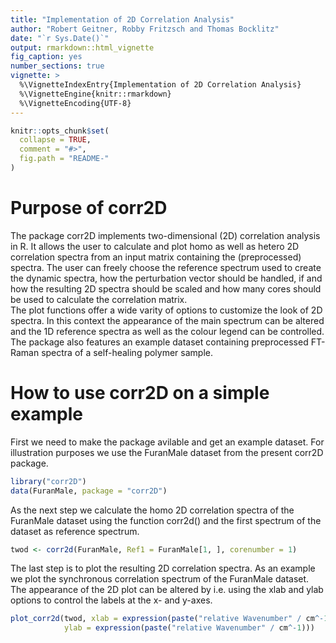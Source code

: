 ---
title: "Implementation of 2D Correlation Analysis"
author: "Robert Geitner, Robby Fritzsch and Thomas Bocklitz"
date: "`r Sys.Date()`"
output: rmarkdown::html_vignette
fig_caption: yes
number_sections: true
vignette: >
  %\VignetteIndexEntry{Implementation of 2D Correlation Analysis}
  %\VignetteEngine{knitr::rmarkdown}
  %\VignetteEncoding{UTF-8}
---

```{r, echo = FALSE}
knitr::opts_chunk$set(
  collapse = TRUE,
  comment = "#>",
  fig.path = "README-"
)
```

# Purpose of corr2D
    
The package corr2D implements two-dimensional (2D) correlation analysis in R.
It allows the user to calculate and plot homo as well as hetero 2D correlation
spectra from an input matrix containing the (preprocessed) spectra. The user
can freely choose the reference spectrum used to create the dynamic spectra,
how the perturbation vector should be handled, if and how the resulting 2D
spectra should be scaled and how many cores should be used to calculate the
correlation matrix.  
The plot functions offer a wide varity of options to customize the look
of 2D spectra. In this context the appearance of the main spectrum can be
altered and the 1D reference spectra as well as the colour legend can be
controlled.  
The package also features an example dataset containing preprocessed FT-Raman
spectra of a self-healing polymer sample.

# How to use corr2D on a simple example

First we need to make the package avilable and get an example dataset. For
illustration purposes we use the FuranMale dataset from the present corr2D
package.
```{r}
library("corr2D")
data(FuranMale, package = "corr2D")
```

As the next step we calculate the homo 2D correlation spectra of the FuranMale
dataset using the function corr2d() and the first spectrum of the dataset as
reference spectrum.
```{r}
twod <- corr2d(FuranMale, Ref1 = FuranMale[1, ], corenumber = 1)
```

The last step is to plot the resulting 2D correlation spectra. As an example we
plot the synchronous correlation spectrum of the FuranMale dataset. The
appearance of the 2D plot can be altered by i.e. using the xlab and ylab
options to control the labels at the x- and y-axes.
```{r, eval=FALSE, fig.show='hold', fig.cap = "Your figure caption."}
plot_corr2d(twod, xlab = expression(paste("relative Wavenumber" / cm^-1)),
            ylab = expression(paste("relative Wavenumber" / cm^-1)))
```          
